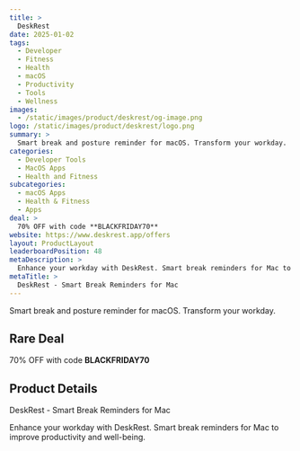 ```yaml
---
title: >
  DeskRest
date: 2025-01-02
tags:
  - Developer
  - Fitness
  - Health
  - macOS
  - Productivity
  - Tools
  - Wellness
images:
  - /static/images/product/deskrest/og-image.png
logo: /static/images/product/deskrest/logo.png
summary: >
  Smart break and posture reminder for macOS. Transform your workday.
categories:
  - Developer Tools
  - MacOS Apps
  - Health and Fitness
subcategories:
  - macOS Apps
  - Health & Fitness
  - Apps
deal: >
  70% OFF with code **BLACKFRIDAY70**
website: https://www.deskrest.app/offers
layout: ProductLayout
leaderboardPosition: 48
metaDescription: >
  Enhance your workday with DeskRest. Smart break reminders for Mac to improve productivity and well-being.
metaTitle: >
  DeskRest - Smart Break Reminders for Mac
---
```

Smart break and posture reminder for macOS. Transform your workday.

## Rare Deal

70% OFF with code **BLACKFRIDAY70**

## Product Details

DeskRest - Smart Break Reminders for Mac

Enhance your workday with DeskRest. Smart break reminders for Mac to improve productivity and well-being.
